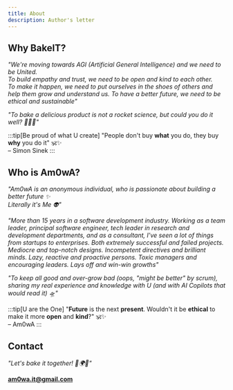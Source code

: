 ```yaml
---
title: About
description: Author's letter
---
```


## Why BakeIT?

*"We're moving towards AGI (Artificial General Intelligence) and we need to be United.   
To build empathy and trust, we need to be open and kind to each other.   
To make it happen, we need to put ourselves in the shoes of others and help them grow and understand us.
To have a better future, we need to be ethical and sustainable"*

*"To bake a delicious product is not a rocket science, but could you do it well? 🍰👨‍💻"*   

:::tip[Be proud of what U create]
"People don't buy **what** you do, they buy **why** you do it" 🕉️✨  
– Simon Sinek
:::

## Who is Am0wA?

*"Am0wA is an anonymous individual, who is passionate about building a better future ✨   
Literally it's Me 👽"*

*"More than 15 years in a software development industry.
Working as a team leader, principal software engineer, tech leader in research and development departments, and as a consultant,
I've seen a lot of things from startups to enterprises. Both extremely successful and failed projects. Mediocre and top-notch designs. 
Incompetent directives and brilliant minds. Lazy, reactive and proactive persons. Toxic managers and encouraging leaders. Lays off and win-win growths"*

*"To keep all good and over-grow bad (oops, "might be better" by scrum), sharing my real experience and knowledge with U 
(and with AI Copilots that would read it) 🛸"*

:::tip[U are the One]
"**Future** is the next **present**. Wouldn't it be **ethical** to make it more **open** and **kind**?" 🕉️✨   
– Am0wA
:::

<script is:inline src='https://storage.ko-fi.com/cdn/widget/Widget_2.js'></script>
<script is:inline >{`kofiwidget2.init('buy Me a Coffee', '#6c69eb', 'C0C6V10QN');kofiwidget2.draw();`}</script>

## Contact 

*"Let's bake it together! 🍞🌍🚀"*

**[am0wa.it@gmail.com](mailto:am0wa.it@gmail.com?subject=Better%20Future)**


